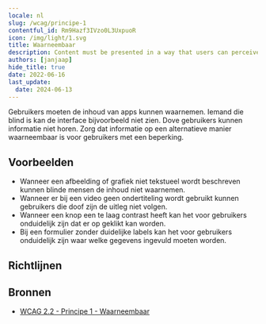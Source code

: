 ```yaml
---
locale: nl
slug: /wcag/principe-1
contentful_id: Rm9Hazf3IVzo0L3UxpuoR
icon: /img/light/1.svg
title: Waarneembaar
description: Content must be presented in a way that users can perceive. 
authors: [janjaap]
hide_title: true
date: 2022-06-16
last_update:
  date: 2024-06-13
---
```


<Hero
  title="Waarneembaar"
  image="/img/light/1.svg"
  imageDark="/img/dark/1.svg"
  alt="WCAG 1 - Logo"
  prefix="Principe 1"
/>

Gebruikers moeten de inhoud van apps kunnen waarnemen. Iemand die blind is kan de interface bijvoorbeeld niet zien. Dove gebruikers kunnen informatie niet horen. Zorg dat informatie op een alternatieve manier waarneembaar is voor gebruikers met een beperking.

## Voorbeelden

- Wanneer een afbeelding of grafiek niet tekstueel wordt beschreven kunnen blinde mensen de inhoud niet waarnemen.
- Wanneer er bij een video geen ondertiteling wordt gebruikt kunnen gebruikers die doof zijn de uitleg niet volgen.
- Wanneer een knop een te laag contrast heeft kan het voor gebruikers onduidelijk zijn dat er op geklikt kan worden.
- Bij een formulier zonder duidelijke labels kan het voor gebruikers onduidelijk zijn waar welke gegevens ingevuld moeten worden.

## Richtlijnen

<LinkList title="Richtlijnen" isHighlighted={true}>
  <LinkListItem
    url="/nl/richtlijnen/wcag/richtlijn-1-1"
    title="Richtlijn 1.1 - Tekstalternatieven"
    label="Tekstalternatieven"
    description="Content must be described as text to allow visual, auditory and tactile presentation."
    image="/img/light/1.1.svg"
    alt="WCAG 1.1 - Logo"
  />
  <LinkListItem
    url="/nl/richtlijnen/wcag/richtlijn-1-2"
    title="Richtlijn 1.2 - Op tijd gebaseerde media"
    label="Op tijd gebaseerde media"
    description="Provide equal access to media by providing a transcript, subtitles, audio description and/or sign language."
    image="/img/light/1.2.svg"
    alt="WCAG 1.2 - Logo"
  />
  <LinkListItem
    url="/nl/richtlijnen/wcag/richtlijn-1-3"
    title="Richtlijn 1.3 - Aanpasbaar"
    label="Aanpasbaar"
    description="Content must be available in a way that can be perceived by all users."
    image="/img/light/1.3.svg"
    alt="WCAG 1.3 - Logo"
  />
  <LinkListItem
    url="/nl/richtlijnen/wcag/richtlijn-1-4"
    title="Richtlijn 1.4 - Onderscheidbaar"
    label="Onderscheidbaar"
    description="Users need to be able to distinguish foreground from background information."
    image="/img/light/1.4.svg"
    alt="WCAG 1.4 - Logo"
  />
</LinkList>

## Bronnen

- [WCAG 2.2 - Principe 1 - Waarneembaar](https://www.w3.org/Translations/WCAG22-nl/#waarneembaar)
